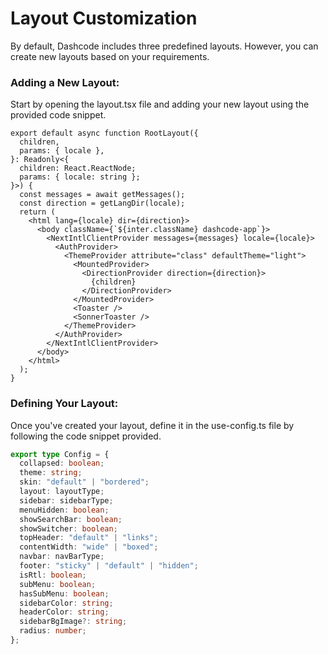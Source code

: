 # Layout Customization

By default, Dashcode includes three predefined layouts. However, you can create new layouts based on your requirements.

### Adding a New Layout:

Start by opening the layout.tsx file and adding your new layout using the provided code snippet.

```tsx filename="app/[locale]/layout.tsx"
export default async function RootLayout({
  children,
  params: { locale },
}: Readonly<{
  children: React.ReactNode;
  params: { locale: string };
}>) {
  const messages = await getMessages();
  const direction = getLangDir(locale);
  return (
    <html lang={locale} dir={direction}>
      <body className={`${inter.className} dashcode-app`}>
        <NextIntlClientProvider messages={messages} locale={locale}>
          <AuthProvider>
            <ThemeProvider attribute="class" defaultTheme="light">
              <MountedProvider>
                <DirectionProvider direction={direction}>
                  {children}
                </DirectionProvider>
              </MountedProvider>
              <Toaster />
              <SonnerToaster />
            </ThemeProvider>
          </AuthProvider>
        </NextIntlClientProvider>
      </body>
    </html>
  );
}
```

### Defining Your Layout:

Once you've created your layout, define it in the use-config.ts file by following the code snippet provided.

```ts filename="hooks/use-config.ts"
export type Config = {
  collapsed: boolean;
  theme: string;
  skin: "default" | "bordered";
  layout: layoutType;
  sidebar: sidebarType;
  menuHidden: boolean;
  showSearchBar: boolean;
  showSwitcher: boolean;
  topHeader: "default" | "links";
  contentWidth: "wide" | "boxed";
  navbar: navBarType;
  footer: "sticky" | "default" | "hidden";
  isRtl: boolean;
  subMenu: boolean;
  hasSubMenu: boolean;
  sidebarColor: string;
  headerColor: string;
  sidebarBgImage?: string;
  radius: number;
};
```
